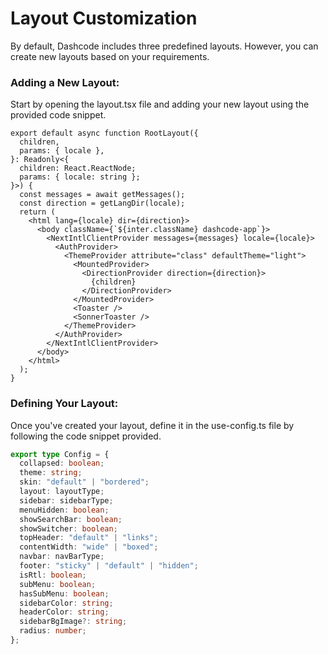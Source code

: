 # Layout Customization

By default, Dashcode includes three predefined layouts. However, you can create new layouts based on your requirements.

### Adding a New Layout:

Start by opening the layout.tsx file and adding your new layout using the provided code snippet.

```tsx filename="app/[locale]/layout.tsx"
export default async function RootLayout({
  children,
  params: { locale },
}: Readonly<{
  children: React.ReactNode;
  params: { locale: string };
}>) {
  const messages = await getMessages();
  const direction = getLangDir(locale);
  return (
    <html lang={locale} dir={direction}>
      <body className={`${inter.className} dashcode-app`}>
        <NextIntlClientProvider messages={messages} locale={locale}>
          <AuthProvider>
            <ThemeProvider attribute="class" defaultTheme="light">
              <MountedProvider>
                <DirectionProvider direction={direction}>
                  {children}
                </DirectionProvider>
              </MountedProvider>
              <Toaster />
              <SonnerToaster />
            </ThemeProvider>
          </AuthProvider>
        </NextIntlClientProvider>
      </body>
    </html>
  );
}
```

### Defining Your Layout:

Once you've created your layout, define it in the use-config.ts file by following the code snippet provided.

```ts filename="hooks/use-config.ts"
export type Config = {
  collapsed: boolean;
  theme: string;
  skin: "default" | "bordered";
  layout: layoutType;
  sidebar: sidebarType;
  menuHidden: boolean;
  showSearchBar: boolean;
  showSwitcher: boolean;
  topHeader: "default" | "links";
  contentWidth: "wide" | "boxed";
  navbar: navBarType;
  footer: "sticky" | "default" | "hidden";
  isRtl: boolean;
  subMenu: boolean;
  hasSubMenu: boolean;
  sidebarColor: string;
  headerColor: string;
  sidebarBgImage?: string;
  radius: number;
};
```
